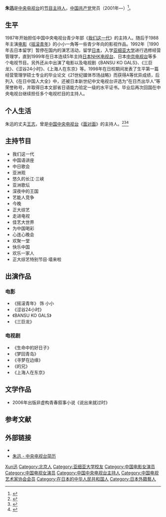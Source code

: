 {{藝人
|姓名 = 朱迅
|類型 = 節目主持
|圖片 = 
|圖片尺寸 = 
|圖片簡介 = 
|英文名 = 
|暱稱 = 
|其他藝名 = 
|國籍 = {{PRC}}
|民族 = [[漢族|漢族]]
|籍貫 = [[江苏|江苏]][[苏州|苏州]]
|出生日期 = {{birth date and age|1973|9|7}}
|出生地點 = {{CHN}}[[北京|北京]]
|逝世日期 = 
|逝世地點 = 
|職業 = [[节目主持人|节目主持人]]
|語言 = [[汉语|汉语]]、[[吴语|吴语]]、[[英语|英语]]、[[日语|日语]]
|教育程度 = 日本[[亚细亚大学|亚细亚大学]]研究生、经营管理学硕士
|宗教信仰 =
|配偶 = [[王志_(中国官员)|王志]]<ref name="lion " /><ref name="shark " /><ref name="duck " />
|兒女 = 有一个儿子
|父母 = 
|音樂類型 = 
|演奏樂器 = 
|出身地 = 
|出道作 = [[中国中央电视台|央視]]《[[我们这一代|我们这一代]]》主持
|出道日期 = 1987年
|代表作 = [[中国中央电视台|央視]]《[[正大综艺|正大综艺]]》主持
|活躍年代 = 1987年 - 至今
|唱片公司 = 
|經紀公司 = 
|網站 = [http://blog.sina.com.cn/zhuxun 新浪博客]
|獎項 = 
}}
'''朱迅'''{{BD|1973年|9月7日|catIdx=Z朱}}是[[中国中央电视台|中央电视台]]的[[节目主持人|节目主持人]]，[[中国共产党|中国共产党]]党员（2001年—）<ref>{{cite web|url=https://www.youtube.com/watch?v=R4u5JFNXPvk|title=存档副本|access-date=2022-01-13|archive-date=2022-01-13|archive-url=https://web.archive.org/web/20220113051031/https://www.youtube.com/watch?v=R4u5JFNXPvk}}</ref>。

== 生平 ==
1987年开始担任中国中央电视台青少年部《[[我们这一代|我们这一代]]》的主持人。随后于1988年主演[[电影|电影]]《[[摇滚青年|摇滚青年]]》的小小一角等一些青少年向的影视作品。1992年［1990年去日本留学］暂停在国内的演艺活动，留学[[日本|日本]]，入学[[亚细亚大学|亚细亚大学]]进行选修经营管理学，直到1999年在日本连续5年主持[[日本NHK电视台|日本NHK电视台]]、日本[[中京电视台|中京电视台]]等多个电视节目。另外还从中出演了电影以及电视剧《BANSU KO GALS》、《三巨龙》、《涩谷24小时》、《上海人在东京》等。1998年在日校期间发表了生平第一篇经营管理学硕士专业的毕业论文《21世纪媒体市场战略》而获得A等优异成绩，后列入《在日中国人大全》中，还被日本新世纪中文电视台评选为“在日杰出华人”等荣誉称号，并取得日本文部省日语能力验定一级的水平证书。毕业后再次回国在中央电视台继续担任多个电视栏目的主持人。

== 个人生活 ==
朱迅的丈夫[[王志_(中国官员)|王志]]，曾是[[中国中央电视台|中国中央电视台]]《[[面对面|面对面]]》的主持人。<ref name="lion " >{{cite web |url=http://roll.sohu.com/20120308/n337080196.shtml |title=央视主持人妻子大揭秘 |publisher=搜狐网 |accessdate=2012-03-08 |work= |language=zh-cn |archive-date=2012-12-21 |archive-url=https://web.archive.org/web/20121221222730/http://roll.sohu.com/20120308/n337080196.shtml |dead-url=no }}</ref><ref name="shark " >{{cite web |url=http://ent.163.com/special/00032H0C/cctv1229.html |title=央视主持人的另一半 |publisher=网易 |accessdate=2010年 |work= |language=zh-cn |archive-date=2017-08-21 |archive-url=https://web.archive.org/web/20170821043626/http://ent.163.com/special/00032H0C/cctv1229.html |dead-url=no }}</ref><ref name="duck " >{{cite web |url=http://photo.gmw.cn/2012-03/09/content_3733396.htm |title=央视主持人妻子大揭秘 |publisher=光明网 |accessdate=2012-03-09 |work= |language=zh-cn |archive-date=2012-03-14 |archive-url=https://web.archive.org/web/20120314202654/http://photo.gmw.cn/2012-03/09/content_3733396.htm |dead-url=no }}</ref>

== 主持节目 ==
{{Div col|cols=3}}
*我们这一代
*中国语讲座
*中日歌会
*亚洲观
*悠久的长江·三峡
*亚洲歌坛
*深夜中的王国
*艺能人竞争
*今晚
*正大综艺
*走进电视
*佳艺大世界
*为中国喝彩
*心连心晚会
*欢聚一堂
*快乐中国
*欢乐一家人
*正大综艺特别节目·墙来啦
{{Div col end}}
== 出演作品 ==
=== 电影 ===
*《摇滚青年》 饰 小小
*《涩谷24小时》
*《BANSU KO GALS》
*《三巨龙》

=== 电视剧 ===
*《生命中的好日子》
*《梦回青岛》
*《寻梦在边缘》
*《的兄》
*《上海人在东京》

== 文学作品 ==
*2006年出版非虚构青春叙事小说《说出来就过时》

== 参考文献 ==
{{Reflist}}

== 外部链接 ==
*{{Sinablog|zhuxun }}
*[http://www.cctv.com/tvguide/anchors/zhu_xun/erji/nianhua.html 朱迅 - 中央电视台简历]{{Wayback|url=http://www.cctv.com/tvguide/anchors/zhu_xun/erji/nianhua.html |date=20201122224604 }}

{{中国电视金鹰奖最佳电视节目主持人}}
{{中国电视艺术家协会第六届理事会}}

{{Authority control}}
{{DEFAULTSORT:Zhu朱}}
[[Category:朱姓|Xun迅]]
[[Category:北京人|Category:北京人]]
[[Category:亚细亚大学校友|Category:亚细亚大学校友]]
[[Category:中国电影女演员|Category:中国电影女演员]]
[[Category:中国电视女演员|Category:中国电视女演员]]
[[Category:中国中央电视台主持人|Category:中国中央电视台主持人]]
[[Category:中国电视艺术家协会会员|Category:中国电视艺术家协会会员]]
[[Category:在日本的中华人民共和国人|Category:在日本的中华人民共和国人]]
[[Category:日本外籍藝人|Category:日本外籍藝人]]